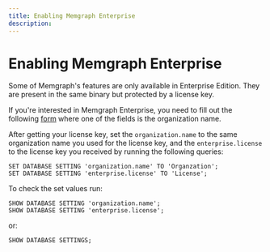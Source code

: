 ```yaml
---
title: Enabling Memgraph Enterprise
description: 
---
```


#  Enabling Memgraph Enterprise

Some of Memgraph's features are only available in Enterprise Edition. They are
present in the same binary but protected by a license key.

If you're interested in Memgraph Enterprise, you need to fill out the following
[form](https://docs.google.com/forms/d/e/1FAIpQLSddH_XV000h58MhwJwwrUu2L3uTkejEDPqvstl6eMou_AW-yw/viewform) where one of the fields is the organization name.

After getting your license key, set the `organization.name` to the same
organization name you used for the license key, and the `enterprise.license` to
the license key you received by running the following queries: 

```
SET DATABASE SETTING 'organization.name' TO 'Organzation';
SET DATABASE SETTING 'enterprise.license' TO 'License';
```

To check the set values run: 

```opencypher
SHOW DATABASE SETTING 'organization.name';
SHOW DATABASE SETTING 'enterprise.license';
```

or:

```opencypher
SHOW DATABASE SETTINGS;
```